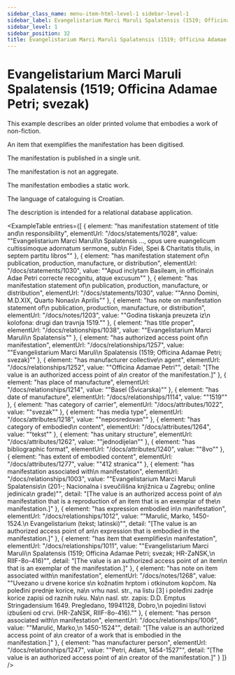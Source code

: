 ```yaml
---
sidebar_class_name: menu-item-html-level-1 sidebar-level-1
sidebar_label: Evangelistarium Marci Maruli Spalatensis (1519; Officina Adamae Petri; svezak)
sidebar_level: 1
sidebar_position: 32
title: Evangelistarium Marci Maruli Spalatensis (1519; Officina Adamae Petri; svezak)
---
```


# Evangelistarium Marci Maruli Spalatensis (1519; Officina Adamae Petri; svezak)

This example describes an older printed volume that embodies a work of
              non-fiction.

An item that exemplifies the manifestation has been digitised.

The manifestation is published in a single unit.

The manifestation is not an aggregate.

The manifestation embodies a static work.

The language of cataloguing is Croatian.

The description is intended for a relational database application.

<ExampleTable
  entries={[
    {
      element: "has manifestation statement of title and\n                    responsibility",
      elementUrl: "/docs/statements/1028",
      value: "\"Evangelistarium Marci Maruli\n                  Spalatensis …, opus uere euangelicum cultissimoque adornatum sermone, sub\n                  Fidei, Spei & Charitatis titulis, in septem partitu libros\""
    },
    {
      element: "has manifestation statement of\n                    publication, production, manufacture, or distribution",
      elementUrl: "/docs/statements/1030",
      value: "\"Apud inclytam Basileam, in officina\n                  Adae Petri correcte recognitu, atque excusum\""
    },
    {
      element: "has manifestation statement of\n                    publication, production, manufacture, or distribution",
      elementUrl: "/docs/statements/1030",
      value: "\"Anno Domini, M.D.XIX, Quarto Nonas\n                  Aprilis\""
    },
    {
      element: "has note on manifestation statement of\n                    publication, production, manufacture, or distribution",
      elementUrl: "/docs/notes/1203",
      value: "\"Godina tiskanja preuzeta iz\n                  kolofona: drugi dan travnja 1519.\""
    },
    {
      element: "has title proper",
      elementUrl: "/docs/relationships/1038",
      value: "\"Evangelistarium Marci Maruli\n                  Spalatensis\""
    },
    {
      element: "has authorized access point of\n                    manifestation",
      elementUrl: "/docs/relationships/1257",
      value: "\"Evangelistarium Marci Maruli\n                  Spalatensis (1519; Officina Adamae Petri; svezak)\""
    },
    {
      element: "has manufacturer collective\n                      agent",
      elementUrl: "/docs/relationships/1252",
      value: "\"Officina Adamae Petri\"",
      detail: "[The value is an authorized access point of a\n                      creator of the manifestation.]"
    },
    {
      element: "has place of manufacture",
      elementUrl: "/docs/relationships/1214",
      value: "\"Basel (Švicarska)\""
    },
    {
      element: "has date of manufacture",
      elementUrl: "/docs/relationships/1114",
      value: "\"1519\""
    },
    {
      element: "has category of carrier",
      elementUrl: "/docs/attributes/1022",
      value: "\"svezak\""
    },
    {
      element: "has media type",
      elementUrl: "/docs/attributes/1218",
      value: "\"neposredovan\""
    },
    {
      element: "has category of embodied\n                  content",
      elementUrl: "/docs/attributes/1264",
      value: "\"tekst\""
    },
    {
      element: "has unitary structure",
      elementUrl: "/docs/attributes/1262",
      value: "\"jednodijelan\""
    },
    {
      element: "has bibliographic format",
      elementUrl: "/docs/attributes/1240",
      value: "\"8vo\""
    },
    {
      element: "has extent of embodied content",
      elementUrl: "/docs/attributes/1277",
      value: "\"412 stranica\""
    },
    {
      element: "has manifestation associated with\n                      manifestation",
      elementUrl: "/docs/relationships/1003",
      value: "\"Evangelistarium Marci Maruli Spalatensis\n                      (201-; Nacionalna i sveučilišna knjižnica u Zagrebu; online jedinica\n                      građe)\"",
      detail: "[The value is an authorized access point of a\n                      manifestation that is a reproduction of an item that is an exemplar of the\n                      manifestation.]"
    },
    {
      element: "has expression embodied in\n                      manifestation",
      elementUrl: "/docs/relationships/1012",
      value: "\"Marulić, Marko, 1450-1524.\n                    Evangelistarium (tekst; latinski)\"",
      detail: "[The value is an authorized access point of an\n                      expression that is embodied in the manifestation.]"
    },
    {
      element: "has item that exemplifies\n                      manifestation",
      elementUrl: "/docs/relationships/1011",
      value: "\"Evangelistarium Marci Maruli\n                    Spalatensis (1519; Officina Adamae Petri; svezak; HR-ZaNSK,\n                    RIIF-8o-416)\"",
      detail: "[The value is an authorized access point of an item\n                      that is an exemplar of the manifestation.]"
    },
    {
      element: "has note on item associated with\n                    manifestation",
      elementUrl: "/docs/notes/1268",
      value: "\"Uvezano u drvene korice s\n                  kožnatim hrptom i otkinutom kopčom. Na poleđini prednje korice, na\n                  vrhu nasl. str., na listu [3] i poleđini zadnje korice zapisi od raznih ruku. Na\n                  nasl. str. zapis: D.D. Emptus Stringadensium 1649. Pregledano, 19941128, Dobro,\n                  pojedini listovi izbušeni od crvi. (HR-ZaNSK, RIIF-8o-416).\""
    },
    {
      element: "has person associated with\n                      manifestation",
      elementUrl: "/docs/relationships/1006",
      value: "\"Marulić, Marko,\n                    1450-1524\"",
      detail: "[The value is an authorized access point of a\n                      creator of a work that is embodied in the manifestation.]"
    },
    {
      element: "has manufacturer person",
      elementUrl: "/docs/relationships/1247",
      value: "\"Petri, Adam, 1454-1527\"",
      detail: "[The value is an authorized access point of a\n                      creator of the manifestation.]"
    }
  ]}
/>
